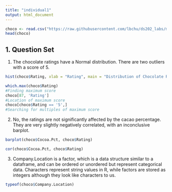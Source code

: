 ```yaml
---
title: "individual1"
output: html_document
---
```

```r
choco <- read.csv("https://raw.githubusercontent.com/lbchu/ds202_labs/master/choco.csv")
head(choco)
```

## 1. Question Set

1. The chocolate ratings have a Normal distribution. There are two outliers with a score of 5.
```r
hist(choco$Rating, xlab = "Rating", main = "Distribution of Chocolate Ratings")
```

```r
which.max(choco$Rating)
#Finding maximum score
choco[87, 'Rating']
#Location of maximum score
choco[choco$Rating == '5',]
#Searching for multiples of maximum score
```


2. No, the ratings are not significantly affected by the cacao percentage. They are very slightly negatively correlated, with an inconclusive barplot.

```r
barplot(choco$Cocoa.Pct, choco$Rating)

cor(choco$Cocoa.Pct, choco$Rating)
```


3. Company.Location is a factor, which is a data structure similar to a dataframe, and can be ordered or unordered but represent categorical data. Characters represent string values in R, while factors are stored as integers although they look like characters to us. 

```r
typeof(choco$Company.Location)
```



